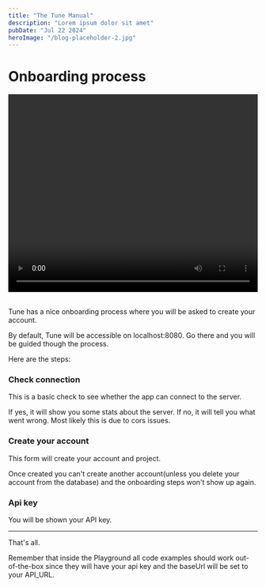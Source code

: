 ```yaml
---
title: "The Tune Manual"
description: "Lorem ipsum dolor sit amet"
pubDate: "Jul 22 2024"
heroImage: "/blog-placeholder-2.jpg"
---
```



# Onboarding process

<video width="100%" height="400px" controls>
  <source src="/tune-open-source-onboarding.mp4" type="video/mp4" />
</video>

<br />
<br />

Tune has a nice onboarding process where you will be asked to create your account.

By default, Tune will be accessible on localhost:8080. Go there and you will be guided though the process.

Here are the steps:

### Check connection

This is a basic check to see whether the app can connect to the server.

If yes, it will show you some stats about the server.
If no, it will tell you what went wrong. Most likely this is due to cors issues.

### Create your account

This form will create your account and project.

Once created you can't create another account(unless you delete your account from the database) and the onboarding steps won't show up again.

### Api key

You will be shown your API key.

---

That's all.

Remember that inside the Playground all code examples should work out-of-the-box since they will have your api key and the baseUrl will be set to your API_URL.
